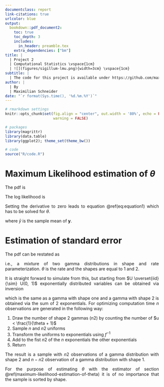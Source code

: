 ```yaml
---
documentclass: report
link-citations: true
urlcolor: blue
output:
  bookdown::pdf_document2:
    toc: true
    toc_depth: 3
    includes:
      in_header: preamble.tex
    extra_dependencies: ["bm"]
title: |
  | Project 2
  | Computational Statistics \vspace{1cm}
  | ![](figures/sigillum-lmu.png){width=3cm} \vspace{1cm}
subtitle: |
  | The code for this project is available under https://github.com/max607/computational-statistics-em.
author: |
  | By
  | Maximilian Schneider
date: "`r format(Sys.time(), '%d.%m.%Y')`"
---
```


<style>
body {
text-align: justify}
.main-container {
  max-width: 1000px;
  margin-left: auto;
  margin-right: auto;
}
</style>

```r
# rmarkdown settings
knitr::opts_chunk$set(fig.align = "center", out.width = '80%', echo = FALSE, message = FALSE,
                      warning = FALSE)

# packages
library(magrittr)
library(data.table)
library(ggplot2); theme_set(theme_bw())

# code
source("R/code.R")
```

# Maximum Likelihood estimation of $\theta$

The pdf is

\begin{equation}
  f(y_i; \theta) = \frac{\theta^2}{\theta + 1} (1 + y_i) \exp(-\theta y_i), i = 1 \dots n.
\end{equation}

The log likelihood is

\begin{equation}
  \ell(\theta) \propto 2n \log(\theta) - n \log(\theta + 1) - \theta \sum_{i = 1}^n y_i.
\end{equation}

Setting the derivative to zero leads to equation \@ref(eq:equation1) which has to be solved for $\theta$.

\begin{equation}
  \frac{\theta + 2}{\theta (\theta + 1)} = \bar{y},
  (\#eq:equation1)
\end{equation}

where $\bar{y}$ is the sample mean of $\bm{y}$.

# Estimation of standard error

The pdf can be restated as

\begin{equation}
  f(y_i; \theta) = \frac{\theta}{\theta + 1} \theta \exp(-\theta y_i) + \frac{1}{\theta + 1} \theta^2 y_i \exp(-\theta y_i),
\end{equation}

i.e., a mixture of two gamma distributions in shape and rate parameterization.
$\theta$ is the rate and the shapes are equal to 1 and 2.

It is straight forward to simulate from this, but starting from $U \overset{iid}{\sim} U(0, 1)$ exponentially distributed variables can be obtained via inversion

\begin{equation}
  f^{-1}(u; \theta) = - \frac{\log(u)}{\theta},
\end{equation}

which is the same as a gamma with shape one and a gamma with shape 2 is obtained via the sum of 2 exponentials.
For optimizing computation time $n$ observations are generated in the following way:

1) Draw the number of shape 2 gammas (n2) by counting the number of $u < \frac{1}{\theta + 1}$
1) Sample $n$ and $n2$ uniforms
1) Transform the uniforms to exponentials using $f^{-1}$
1) Add to the fist $n2$ of the $n$ exponentials the other exponentials
1) Return

The result is a sample with $n2$ observations of a gamma distribution with shape 2 and $n - n2$ observation of a gamma distribution with shape 1.

For the purpose of estimating $\theta$ with the estimator of section \@ref(maximum-likelihood-estimation-of-theta) it is of no importance that the sample is sorted by shape.

